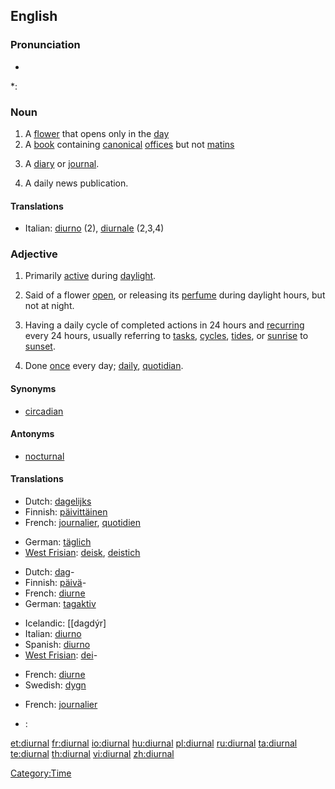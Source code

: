 ==English==

===Pronunciation===
* {{audio|en-us-diurnal.ogg|Audio (US)}}

*: {{rhymes|ɜː(r)nəl}}

===Noun===
{{en-noun}}

# A [[flower]] that opens only in the [[day]]
# A [[book]] containing [[canonical]] [[office]]s but not [[matins]]
# {{dated}} A [[diary]] or [[journal]].
# {{dated}} A daily news publication.

====Translations====
* Italian: [[diurno]] (2), [[diurnale]] (2,3,4)

===Adjective===
{{en-adj|-}}

# Primarily [[active]] during [[daylight]].
# {{botany}} Said of a flower [[open]], or releasing its [[perfume]] during daylight hours, but not at night.
# Having a daily cycle of completed actions in 24 hours and [[recurring]] every 24 hours, usually referring to [[tasks]], [[cycles]], [[tides]], or [[sunrise]] to [[sunset]].
# {{uncommon}} Done [[once]] every day; [[daily]], [[quotidian]].
{{seeCites}}

====Synonyms====
*{{sense|having a daily cycle}} [[circadian]] {{qualifier|biology}}

====Antonyms====
* {{sense|active or open during the day}} [[nocturnal]]

====Translations====
{{trans-top|done daily}}
* Dutch: [[dagelijks]]
* Finnish: [[päivittäinen]]
* French: [[journalier]], [[quotidien]]
{{trans-mid}}
* German: [[täglich]]
* [[West Frisian]]: [[deisk]], [[deistich]]
{{trans-bottom}}
{{trans-top|active primarily during the day}}
* Dutch: [[dag]]-
* Finnish: [[päivä]]- {{qualifier|in compound words}}
* French: [[diurne]]
* German: [[tagaktiv]]
{{trans-mid}}
* Icelandic: [[dagdýr]
* Italian: [[diurno]]
* Spanish: [[diurno]]
* [[West Frisian]]: [[dei]]-
{{trans-bottom}}
{{trans-top|open or perfumed during the day}}
* French: [[diurne]]
* Swedish: [[dygn]]
{{trans-mid}}
{{trans-bottom}}
{{trans-top|having a daily cycle}}
* French: [[journalier]]
{{trans-mid}}
{{trans-bottom}}
{{checktrans}}
* {{ttbc|Czech}}: {{t|cs|denní}}<!--not clear how many/which meanings this cover-->

[[Category:Time]]

[[et:diurnal]]
[[fr:diurnal]]
[[io:diurnal]]
[[hu:diurnal]]
[[pl:diurnal]]
[[ru:diurnal]]
[[ta:diurnal]]
[[te:diurnal]]
[[th:diurnal]]
[[vi:diurnal]]
[[zh:diurnal]]